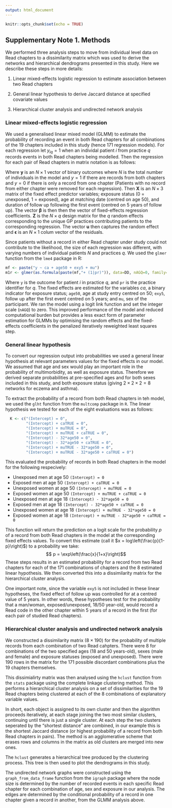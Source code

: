 ```yaml
---
output: html_document
---
```


```r
knitr::opts_chunk$set(echo = TRUE)
```
## Supplementary Note 1. Methods
We performed three analysis steps to move from individual level data on Read chapters to a dissimilarity matrix which was used to derive the networks and hierarchical dendrograms presented in this study. Here we describe these steps in more details:

1. Linear mixed-effects logistic regression to estimate association between two Read chapters 

2. General linear hypothesis to derive Jaccard distance at specified covariate values

3. Hierarchical cluster analysis and undirected network analysis

### Linear mixed-effects logistic regression 
We used a generalised linear mixed model (GLMM) to estimate the probability of recording an event in both Read chapters for all combinations of the 19 chapters included in this study (hence 171 regression models). For each regression let $y_{iq}=1$ when an individal patient $i$ from practice $q$ records events in both Read chapters being modelled. Then the regression for each pair of Read chapters in matrix notation is as follows:

\begin{equation}
\boldsymbol{y} = \boldsymbol{X\beta} + \boldsymbol{Zu} + \boldsymbol{\epsilon} 
\end{equation}

Where $\boldsymbol{y}$ is an $N\times1$ vector of binary outcomes where $N$ is the total number of individuals in the model and $y = 1$ if there are records from both chapters and $y = 0$ if there is only a record from one chapter (Patients with no record from either chapter were removed for each regression). Then $\boldsymbol{X}$ is an $N\times 3$ matrix of the fixed effect predictor variables; exposure status (0 = unexposed, 1 = exposed), age at matching date (centred on age 50), and duration of follow up following the first event (centred on 5 years of follow up). The vector $\boldsymbol{\beta}$ is then then the vector of fixed-effects regression coefficients. $\boldsymbol{Z}$ is the $N \times q$ design matrix for the $q$ random effects corresponding to the unique GP practices contributing patients to the corresponding regression. The vector $\boldsymbol{u}$ then captures the random effect and $\boldsymbol{\epsilon}$ is an $N \times 1$ colum vector of the residuals.

Since patients without a record in either Read chapter under study could not contribute to the likelihood, the size of each regression was different, with varying numbers of individual patients $N$ and practices $q$. We used the `glmer` function from the `lme4` package in R: 
```r
mf <- paste("y ~ ca + age50 + exy5 + mu")
m1r <- glmer(as.formula(paste(mf,"+ (1|pr)")), data=DD, nAGQ=0, family=binomial())
```
Where `y` is the outcome for patient $i$ in practice $q$, and `pr` is the practice identifier for $q$. The fixed effects are estimated for the variables $ca$, a binary indicator for exposure status; `age50`, age at study entry centred on 50; `exy5`, follow up after the first event centred on 5 years; and `mu`, sex of the participant. We ran the model using a logit link function and set the integer scale (`nAGQ`) to zero. This improved performance of the model and reduced computational burden but provides a less exact form of parameter estimation for GLMMs by optimising the random effects and the fixed-effects coefficients in the penalized iteratively reweighted least squares step. 

### General linear hypothesis
To convert our regression output into probabilities we used a general linear hypothesis at relevant parameters values for the fixed effects in our model. We assumed that age and sex would play an important role in the probability of multimorbidity, as well as exposure status. Therefore we derived separate probabilities at pre-specified ages and for both sexes included in this study, and both exposure status (giving $2 \times 2 \times 2=8$ networks for eczema and asthma). 

To extract the probability of a record from both Read chapters in teh model, we used the `glht` function from the `multcomp` package in `R`. The linear hypothesis we tested for each of the eight evaluations was as follows: 
```r
  K <- c("(Intercept) = 0",
         "(Intercept) + caTRUE = 0",
         "(Intercept) + muTRUE = 0",
         "(Intercept) + muTRUE + caTRUE = 0",
         "(Intercept) - 32*age50 = 0",
         "(Intercept) - 32*age50 + caTRUE = 0",
         "(Intercept) + muTRUE - 32*age50 = 0",
         "(Intercept) + muTRUE - 32*age50 + caTRUE = 0")
```
This evaluated the probability of records in both Read chapters in the model for the following respecively: 

* Unexposed men at age 50 `(Intercept) = 0`
* Exposed men at age 50 `(Intercept) + caTRUE = 0`
* Unexposed women at age 50 `(Intercept) + muTRUE = 0`
* Exposed women at age 50 `(Intercept) + muTRUE + caTRUE = 0`
* Unexposed men at age 18 `(Intercept) - 32*age50 = 0`
* Exposed men at age 18 `(Intercept) - 32*age50 + caTRUE = 0`
* Unexposed women at age 18 `(Intercept) + muTRUE - 32*age50 = 0`
* Exposed women at age 18 `(Intercept) + muTRUE - 32*age50 + caTRUE = 0`

This function will return the prediction on a logit scale for the probability $p$ of a record from both Read chapters in the model at the corresponding fixed effects values. To convert this estimate (call it $x = log\left(\frac{p}{1-p}\right)$) to a probability we take:
$$ p = \exp\left(\frac{x}{1+x}\right)$$
These steps results in an estimated probability for a record from two Read chapters for each of the 171 combinations of chapters and the 8 estimated linear hypothesis. We then converted this into a dissimilarity matrix for the hierarchical cluster analysis. 

One important note, since the variable `exy5` is not included in these linear hypotheses, the fixed effect of follow up was controlled for at a centred value of 5 years. In other words, these hypotheses test for the probability that a man/woman, exposed/unexposed, 18/50 year-old, would record a Read code in the other chapter within 5 years of a record in the first (for each pair of studied Read chapters).

### Hierarchical cluster analysis and undirected network analysis
We constructed a dissimilarity matrix ($8 \times 190$) for the probability of multiple records from each combination of two Read cahpters. There were 8 for combinations of the two specified ages (18 and 50 years-old), sexes (male and female) and exposure statuses (exposed and unexposed). There were 190 rows in the matrix for the 171 possible discordant combinations plus the 19 chapters themselves.

This dissimialirty matrix was then analysed using the `hclust` function from the `stats` package using the complete linkage clustering method. This performs a hierarchical cluster analysis on a set of dissimilarities for the 19 Read chapters being clustered at each of the 8 combinations of explanatory variable values. 

In short, each object is assigned to its own cluster and then the algorithm proceeds iteratively, at each stage joining the two most similar clusters, continuing until there is just a single cluster. At each step the two clusters seperated by the "shortest distance" are combined, in our example this is the shortest Jaccard distance (or highest probability of a record from both Read chapters in pairs). The method is an agglomerative scheme that erases rows and columns in the matrix as old clusters are merged into new ones.

The `hclust` generates a hierarchical tree produced by the clustering process. This tree is then used to plot the dendrograms in this study. 

The undirected network graphs were constructed using the `graph_from_data_frame` function from the `igraph` package where the node size is determined by the number of recorded events in each specific Read chapter for each combination of age, sex and exposure in our analysis. The edges are determined by the conditional probability of a record in one chapter given a record in another, from the GLMM analysis above. 